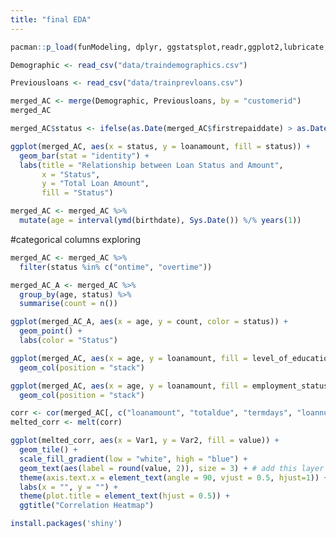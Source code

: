 ```yaml
---
title: "final EDA"
---
```


```r
pacman::p_load(funModeling, dplyr, ggstatsplot,readr,ggplot2,lubricate,viridis,corrplot,reshape2)
```

```r
Demographic <- read_csv("data/traindemographics.csv")
```

```r
Previousloans <- read_csv("data/trainprevloans.csv")
```

```r
merged_AC <- merge(Demographic, Previousloans, by = "customerid")
merged_AC
```

```r
merged_AC$status <- ifelse(as.Date(merged_AC$firstrepaiddate) > as.Date(merged_AC$firstduedate), "overtime", "ontime")
```

```r
ggplot(merged_AC, aes(x = status, y = loanamount, fill = status)) +
  geom_bar(stat = "identity") +
  labs(title = "Relationship between Loan Status and Amount",
       x = "Status",
       y = "Total Loan Amount",
       fill = "Status")
```

```r
merged_AC <- merged_AC %>%
  mutate(age = interval(ymd(birthdate), Sys.Date()) %/% years(1))
```

#categorical columns exploring

```r
merged_AC <- merged_AC %>% 
  filter(status %in% c("ontime", "overtime")) 
```

```r
merged_AC_A <- merged_AC %>% 
  group_by(age, status) %>% 
  summarise(count = n())
```

```r
ggplot(merged_AC_A, aes(x = age, y = count, color = status)) +
  geom_point() +
  labs(color = "Status")
```

```r
ggplot(merged_AC, aes(x = age, y = loanamount, fill = level_of_education_clients)) +
  geom_col(position = "stack")
```

```r
ggplot(merged_AC, aes(x = age, y = loanamount, fill = employment_status_clients)) +
  geom_col(position = "stack")
```

```r
corr <- cor(merged_AC[, c("loanamount", "totaldue", "termdays", "loannumber")])
melted_corr <- melt(corr)

ggplot(melted_corr, aes(x = Var1, y = Var2, fill = value)) +
  geom_tile() +
  scale_fill_gradient(low = "white", high = "blue") +
  geom_text(aes(label = round(value, 2)), size = 3) + # add this layer to show the correlation values
  theme(axis.text.x = element_text(angle = 90, vjust = 0.5, hjust=1)) +
  labs(x = "", y = "") +
  theme(plot.title = element_text(hjust = 0.5)) +
  ggtitle("Correlation Heatmap")
```

```r
install.packages('shiny')
```
